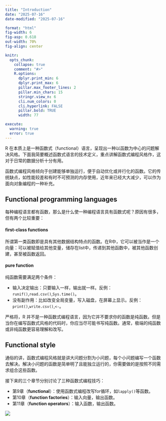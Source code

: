 ```yaml
---
title: "Introduction"
date: "2025-07-16"
date-modified: "2025-07-16"

format: "html"
fig-width: 6
fig-asp: 0.618
out-width: 70%
fig-align: center

knitr:
  opts_chunk:
    collapse: true
    comment: "#>"
    R.options:
      dplyr.print_min: 6
      dplyr.print_max: 6
      pillar.max_footer_lines: 2
      pillar.min_chars: 15
      stringr.view_n: 6
      cli.num_colors: 0
      cli.hyperlink: FALSE
      pillar.bold: TRUE
      width: 77

execute:
  warning: true
  error: true
---
```


R 在本质上是一种函数式（functional）语言，呈现出一种以函数为中心的问题解决风格。下面我简要概述函数式语言的技术定义，重点讲解函数式编程风格作，这对于日常的数据分析十分有用。

函数式编程风格倾向于创建能够单独运行，便于自动优化或并行化的函数。它的传统缺点，如性能较差和有时不可预测的内存使用，近年来已经大大减少，可以作为面向对象编程的一种补充。

## Functional programming languages

每种编程语言都有函数，那么是什么使一种编程语言具有函数式呢？原因有很多，但有两个比较重要：

#### **first-class functions**

所谓第一类函数即是具有其他数据结构特点的函数。在R中，它可以被当作是一个向量：可以被赋值给其他变量，储存在list中，传递到其他函数中，被其他函数创建，甚至被函数返回。

#### **pure function**

纯函数需要满足两个条件：

-   输入决定输出：只要输入一样，输出就一样。反例：`runif()`,`read.csv()`,`Sys.time()`。
-   没有副作用：比如改变全局变量，写入磁盘，在屏幕上显示。反例：`print()`,`write.csv()`,`<-`。

严格将，R 并不是一种函数式编程语言，因为它并不要求你的函数是纯函数。但是当你在编写函数式风格的代码时，你应当尽可能书写纯函数。通常，极端的纯函数或非纯函数更容易理解和改写。

## Functional style

通俗的讲，函数式编程风格就是讲大问题分割为小问题，每个小问题编写一个函数去解决。解决小问题的函数是简单明了且能独立运行的，你需要做的是按照不同需求组合这些函数。

接下来的三个章节分别讨论了三种函数式编程技巧：

-   第9章（**functional**）：使用函数式编程改写for循环，如`lapply()`等函数。
-   第10章（**function factories**）：输入向量，输出函数。
-   第11章（**function operators**）：输入函数，输出函数。

![](images/fp.png)